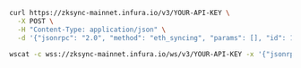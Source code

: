 
<Tabs>
  <TabItem value="cURL">

```bash
curl https://zksync-mainnet.infura.io/v3/YOUR-API-KEY \
  -X POST \
  -H "Content-Type: application/json" \
  -d '{"jsonrpc": "2.0", "method": "eth_syncing", "params": [], "id": 1}'
```

  </TabItem>
  <TabItem value="WSS">

```bash 
wscat -c wss://zksync-mainnet.infura.io/ws/v3/YOUR-API-KEY -x '{"jsonrpc": "2.0", "method": "eth_syncing", "params": [], "id": 1}'
```

  </TabItem>
</Tabs>

